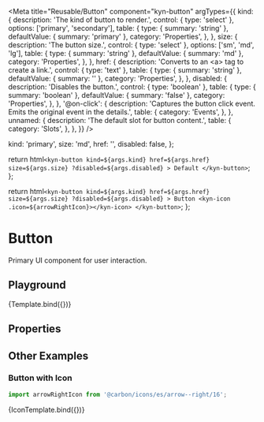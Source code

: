 
<Meta
  title="Reusable/Button"
  component="kyn-button"
  argTypes={{
    kind: {
      description: 'The kind of button to render.',
      control: { type: 'select' },
      options: ['primary', 'secondary'],
      table: {
        type: { summary: 'string' },
        defaultValue: { summary: 'primary' },
        category: 'Properties',
      },
    },
    size: {
      description: 'The button size.',
      control: { type: 'select' },
      options: ['sm', 'md', 'lg'],
      table: {
        type: { summary: 'string' },
        defaultValue: { summary: 'md' },
        category: 'Properties',
      },
    },
    href: {
      description: 'Converts to an &lt;a&gt; tag to create a link.',
      control: { type: 'text' },
      table: {
        type: { summary: 'string' },
        defaultValue: { summary: '' },
        category: 'Properties',
      },
    },
    disabled: {
      description: 'Disables the button.',
      control: { type: 'boolean' },
      table: {
        type: { summary: 'boolean' },
        defaultValue: { summary: 'false' },
        category: 'Properties',
      },
    },
    '@on-click': {
      description:
        'Captures the button click event. Emits the original event in the details.',
      table: {
        category: 'Events',
      },
    },
    unnamed: {
      description: 'The default slot for button content.',
      table: {
        category: 'Slots',
      },
    },
  }}
/>

  kind: 'primary',
  size: 'md',
  href: '',
  disabled: false,
};

  return html`
    <kyn-button
      kind=${args.kind}
      href=${args.href}
      size=${args.size}
      ?disabled=${args.disabled}
    >
      Default
    </kyn-button>
  `;
};

  return html`
    <kyn-button
      kind=${args.kind}
      href=${args.href}
      size=${args.size}
      ?disabled=${args.disabled}
    >
      Button
      <kyn-icon .icon=${arrowRightIcon}></kyn-icon>
    </kyn-button>
  `;
};

# Button

Primary UI component for user interaction.

## Playground

<Canvas>
  <Story name="Button" args={args}>
    {Template.bind({})}
  </Story>
</Canvas>

## Properties

<ArgsTable story="Button" />

## Other Examples

### Button with Icon

```js
import arrowRightIcon from '@carbon/icons/es/arrow--right/16';
```

<Canvas>
  <Story name="Button with Icon" args={args}>
    {IconTemplate.bind({})}
  </Story>
</Canvas>
